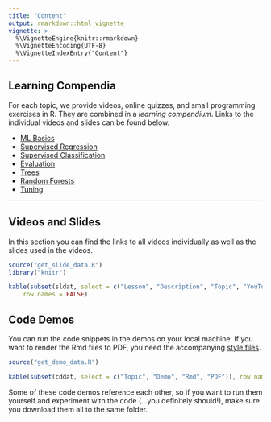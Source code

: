 ```yaml
---
title: "Content"
output: rmarkdown::html_vignette
vignette: >
  %\VignetteEngine{knitr::rmarkdown}
  %\VignetteEncoding{UTF-8}
  %\VignetteIndexEntry{"Content"}
---
```




 

## Learning Compendia

For each topic, we provide videos, online quizzes, and small programming 
exercises in R. They are combined in a *learning compendium*. 
Links to the individual videos and slides can be found below.


- [ML Basics](https://compstat-lmu.shinyapps.io/tutorial-ml-basics/)
- [Supervised Regression](https://compstat-lmu.shinyapps.io/tutorial-supervised-regression/)
- [Supervised Classification](https://compstat-lmu.shinyapps.io/tutorial-supervised-classification/)
- [Evaluation](https://compstat-lmu.shinyapps.io/tutorial-evaluation/)
- [Trees](https://compstat-lmu.shinyapps.io/tutorial-trees/)
- [Random Forests](https://compstat-lmu.shinyapps.io/tutorial-forests/)
- [Tuning](https://compstat-lmu.shinyapps.io/tutorial-tuning/)


<!-- - [](https://compstat-lmu.shinyapps.io/tutorial-/) -->

---



## Videos and Slides

In this section you can find the links to all videos individually as well as
the slides used in the videos.

```r
source("get_slide_data.R")
library("knitr")

kable(subset(sldat, select = c("Lesson", "Description", "Topic", "YouTube", "PDF")), 
    row.names = FALSE)
```


## Code Demos

You can run the code snippets in the demos on your local machine.
If you want to render the Rmd files to PDF, you need the accompanying [style files](https://github.com/compstat-lmu/lecture_i2ml/tree/master/style).

```r
source("get_demo_data.R")

kable(subset(cddat, select = c("Topic", "Demo", "Rmd", "PDF")), row.names = FALSE)
```

Some of these code demos reference each other, so if you want to run them yourself and experiment with the code (...you definitely should!), make sure you download them all to the same folder.  


<!-- ### ML Basics -->

<!-- [Slides]() -->

<!-- [Playlist](https://www.youtube.com/playlist?list=PLGViarxWrOJdvHGLGpJB5iZPlsC1V71H1) -->

<!-- - [What is ML?](https://youtu.be/CCzx4UDkzpA) -->
<!-- - [Supervised Learning](https://youtu.be/R_HZBY9RMmo) -->
<!-- - [Tasks and Data](https://youtu.be/d9YbO6P4AdU) -->
<!-- - [Models & Learners](https://youtu.be/UW1E4xO0hJQ) -->
<!-- - [Losses and Risk Minimization](https://youtu.be/2b4x765XbUI) -->
<!-- - [Components of a Learner](https://youtu.be/zaB7WioK1Kw) -->


<!-- ### Supervised Regression -->

<!-- [Slides]() -->

<!-- [Playlist](https://www.youtube.com/playlist?list=PLGViarxWrOJdiwHJy547DyBOejp3EJro0) -->

<!-- - [Linear Regression Models](https://youtu.be/XITIVU37wGY) -->
<!-- - [Loss Fuctions for Regression](https://youtu.be/Syrzezpj2FY) -->
<!-- - [Polynomial Regression Models](https://youtu.be/q1ETfSxEfSg) -->
<!-- - [k-NN](https://youtu.be/g8H6-MkN_q0) -->


<!-- ### Supervised Classification -->

<!-- Pending: We are still working on improving the materials. Stay tuned! -->

<!-- [Slides]() -->

<!-- [Playlist]() -->



<!-- ### Evaluation -->

<!-- [Slides]() -->

<!-- [Playlist](https://www.youtube.com/playlist?list=PLGViarxWrOJeR02Di6ofPm6fMKTJVySUy) -->

<!-- - [Introduction](https://youtu.be/B5PAwfDYt30) -->
<!-- - [Measures Regression](https://youtu.be/_OHCatRSc08) -->
<!-- - [Measures Classification](https://youtu.be/bHwUwrbCHEU) -->
<!-- - [Measures Classification ROC](https://youtu.be/BH4oCliBzZI) -->
<!-- - [Measures Classification ROC Visualisation](https://youtu.be/m5We8ITYEVk) -->
<!-- - [Overfitting](https://youtu.be/zSlrfST8bEg) -->
<!-- - [Training Error](https://youtu.be/dpZLGIf97m0) -->
<!-- - [Test Error](https://youtu.be/GOTPjCXhiS8) -->
<!-- - [Resampling](https://youtu.be/NvDUk8Bxuho) -->


<!-- ### Trees -->

<!-- [Slides]() -->

<!-- [Playlist](https://www.youtube.com/playlist?list=PLGViarxWrOJeTqM3tE2cAi7WJFBjW_frE) -->

<!-- - [Introduction](https://youtu.be/R_PqefI-ON8) -->
<!-- - [Splitting Criteria](https://youtu.be/IgHTJsAJTok) -->
<!-- - [Growing a tree](https://youtu.be/UjuJCgeZ6HA) -->
<!-- - [Computational Aspects of Finding Splits](https://youtu.be/RujQ_xP-NFA) -->
<!-- - [Stopping criteria & pruning](https://youtu.be/oQj3N2T-T90) -->
<!-- - [Discussion](https://youtu.be/nKULLVAUk74) -->



<!-- ### Random Forests -->

<!-- [Slides]() -->

<!-- [Playlist](https://www.youtube.com/playlist?list=PLGViarxWrOJcVlBm2kclFeSIzItgLVRhb) -->

<!-- - [Bagging Ensembles](https://youtu.be/hRBeeFpfMZQ) -->
<!-- - [Introduction](https://youtu.be/chberfdaTwc) -->
<!-- - [Benchmarking Trees, Forests, and Bagging K-NN](https://youtu.be/uOamholBaZ0) -->
<!-- - [Proximities](https://youtu.be/RGa0Uc6ZbX4) -->
<!-- - [Feature Importance](https://youtu.be/cw4qG9ePZ9Y) -->
<!-- - [Discussion](https://youtu.be/9bqNhq6OUUk) -->



<!-- ### Tuning -->

<!-- Pending: We are still working on improving the materials. Stay tuned! -->


<!-- [Slides]() -->

<!-- [Playlist]() -->


<!-- ### Nested Resampling -->

<!-- Pending: We are still working on improving the materials. Stay tuned! -->


<!-- [Slides]() -->

<!-- [Playlist]() -->




<!-- [Intro Video - Hello, Everyone!](https://www.youtube.com/watch?v=R9f4TFRntv0) -->

<!-- ## Day 1 -->

<!-- <a href="https://compstat-lmu.shinyapps.io/01_tutorial/" target="_blank">**Tutorials**</a> **|** <a href="https://github.com/compstat-lmu/lecture_i2ml/blob/master/exercises-pdf/exercise-day1.pdf" target="_blank">**Exercise Sheet**</a> <a href="https://github.com/compstat-lmu/lecture_i2ml/blob/master/exercises-pdf/solution-day1.pdf" target="_blank">**(Solution)**</a> -->

<!-- - Slot 1: Introduction to machine learning (ML) [[pdf](https://github.com/compstat-lmu/lecture_i2ml/blob/master/slides-pdf/slides-intro.pdf)|[video](https://youtu.be/2BWKlAOayQI)] -->
<!-- - Slot 2: What are ML tasks? [[pdf](https://github.com/compstat-lmu/lecture_i2ml/blob/master/slides-pdf/slides-tasks.pdf)|[video](https://youtu.be/ST-VsUdbufo)] -->
<!-- - Slot 3: k-nearest neighbors [[pdf](https://github.com/compstat-lmu/lecture_i2ml/blob/master/slides-pdf/slides-knn.pdf)|[video](https://youtu.be/GOsXMlzsSiQ)] -->
<!-- - Slot 4: Basic learning theory: Loss functions [[pdf](https://github.com/compstat-lmu/lecture_i2ml/blob/master/slides-pdf/slides-loss.pdf)|[video](https://youtu.be/PIj0HR4lUOg)] -->
<!-- - Slot 5: Linear regression as a ML model [[pdf](https://github.com/compstat-lmu/lecture_i2ml/blob/master/slides-pdf/slides-limo.pdf)|[video](https://youtu.be/saf0rLmoEjE)] -->

<!-- ## Day 2 -->

<!-- <a href="https://compstat-lmu.shinyapps.io/02_tutorial/" target="_blank">**Tutorials**</a> **|** <a href="https://github.com/compstat-lmu/lecture_i2ml/blob/master/exercises-pdf/exercise-day2.pdf" target="_blank">**Exercise Sheet**</a> <a href="https://github.com/compstat-lmu/lecture_i2ml/blob/master/exercises-pdf/solution-day2.pdf" target="_blank">**(Solution)**</a> -->

<!-- - Slot 1: Theory of classification [[pdf](https://github.com/compstat-lmu/lecture_i2ml/blob/master/slides-pdf/slides-classification.pdf)|[video](https://youtu.be/ZuGbjJAETdA)] -->
<!-- - Slot 2: Logistic regression as a ML model [[pdf](https://github.com/compstat-lmu/lecture_i2ml/blob/master/slides-pdf/slides-logistic.pdf)|[video](https://youtu.be/VUa49fo82q4)] -->
<!-- - Slot 3: Classification approaches [[pdf](https://github.com/compstat-lmu/lecture_i2ml/blob/master/slides-pdf/slides-classification-approaches.pdf)|[video](https://youtu.be/yZ5SUWm2zbg)] -->
<!-- - Slot 4: Two cultures of modeling [[pdf](https://github.com/compstat-lmu/lecture_i2ml/blob/master/slides-pdf/slides-cultures.pdf)|[video](https://youtu.be/7YTswPpzxO4)] -->

<!-- ## Day 3 -->

<!-- <a href="https://compstat-lmu.shinyapps.io/03_tutorial/" target="_blank">**Tutorials**</a> **|** <a href="https://github.com/compstat-lmu/lecture_i2ml/blob/master/exercises-pdf/exercise-day3.pdf" target="_blank">**Exercise Sheet**</a> <a href="https://github.com/compstat-lmu/lecture_i2ml/blob/master/exercises-pdf/solution-day3.pdf" target="_blank">**(Solution)**</a> -->

<!-- - Slot 1: Introduction to performance evaluation [[pdf](https://github.com/compstat-lmu/lecture_i2ml/blob/master/slides-pdf/slides-intro-performance.pdf)|[video](https://youtu.be/e4twP-lMPVI)] -->
<!-- - Slot 2: Simple performance metrics [[pdf](https://github.com/compstat-lmu/lecture_i2ml/blob/master/slides-pdf/slides-measures.pdf)|[video](https://youtu.be/YPkNPGrdGoY)] -->
<!-- - Slot 3:  -->
<!--     * Train and test error [[pdf](https://github.com/compstat-lmu/lecture_i2ml/blob/master/slides-pdf/slides-train-test.pdf)| missing video] -->
<!--     * Overfitting [[pdf](https://github.com/compstat-lmu/lecture_i2ml/blob/master/slides-pdf/slides-overfitting.pdf)|[video](https://youtu.be/-S5h9ayrXh4)] -->
<!-- - Slot 4: -->
<!--     * ROC analysis part 1 [[pdf](https://github.com/compstat-lmu/lecture_i2ml/blob/master/slides-pdf/slides-roc-1.pdf)|[video](https://youtu.be/lPHTqGWRciQ)] -->
<!--     * ROC analysis part 2 [[pdf](https://github.com/compstat-lmu/lecture_i2ml/blob/master/slides-pdf/slides-roc-2.pdf)|[video](https://youtu.be/1bitCgn_D6o)] -->
<!--     * ROC Demo App [[Link]](https://fabian-s.shinyapps.io/roc_shiny/) -->
<!-- - Slot 5: Resampling [[pdf](https://github.com/compstat-lmu/lecture_i2ml/blob/master/slides-pdf/slides-resampling.pdf)|[video](https://youtu.be/eeCtAVkAvSI)] -->

<!-- ## Day 4 -->

<!-- <a href="https://compstat-lmu.shinyapps.io/04_tutorial/" target="_blank">**Tutorials**</a> **|** <a href="https://github.com/compstat-lmu/lecture_i2ml/blob/master/exercises-pdf/exercise-day4.pdf" target="_blank">**Exercise Sheet**</a>  <a href="https://github.com/compstat-lmu/lecture_i2ml/blob/master/exercises-pdf/solution-day4.pdf" target="_blank">**(Solution)**</a> -->

<!-- - Slot 1: -->
<!--     * CART Part 1 [[pdf](https://github.com/compstat-lmu/lecture_i2ml/blob/master/slides-pdf/slides-cart1.pdf)|[video](https://youtu.be/ZdJ7W-gEkJg)] -->
<!--     * CART Part 2 [[pdf](https://github.com/compstat-lmu/lecture_i2ml/blob/master/slides-pdf/slides-cart2.pdf)|[video](https://youtu.be/k-OFfj2Y0OY)] -->
<!-- - Slot 2: -->
<!--     * Random Forest Part 1 [[pdf](https://github.com/compstat-lmu/lecture_i2ml/blob/master/slides-pdf/slides-forests1.pdf)|[video](https://youtu.be/P34_SbEwEh8)] -->
<!--     * Random Forest Part 2 [[pdf](https://github.com/compstat-lmu/lecture_i2ml/blob/master/slides-pdf/slides-forests2.pdf)|[video](https://youtu.be/Zpj6znkzO2M)] -->

<!-- ## Day 5 -->

<!-- <a href="https://compstat-lmu.shinyapps.io/05_tutorial/" target="_blank">**Tutorials**</a> **|** <a href="https://github.com/compstat-lmu/lecture_i2ml/blob/master/exercises-pdf/exercise-day5.pdf" target="_blank">**Exercise Sheet**</a> **|** <a href="https://docs.google.com/document/d/1mxcsyI_AuUfjOqsBgLHCEdvYF47nRbZwjLvPzkTWZs0/edit?usp=sharing" target="_blank">**Questions/Comments**</a> -->

<!-- - Slot 1: Hyperparameter Tuning [[pdf](https://github.com/compstat-lmu/lecture_i2ml/blob/master/slides-pdf/slides-tuning.pdf)|[video](https://youtu.be/5F5wBZ-WjI8)] -->
<!-- - Slot 2: Nested Resampling [[pdf](https://github.com/compstat-lmu/lecture_i2ml/blob/master/slides-pdf/slides-nested-resampling.pdf)|[video](https://youtu.be/aV__yAFzNtc)] -->


